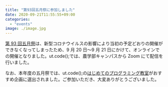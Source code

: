 ```yaml
---
title: "第93回五月祭に参加しました"
date: 2020-09-21T11:55:55+09:00
categories:
  - "events"
image: ./image.jpg
---
```


[第 93 回五月祭](https://gogatsusai.jp/93/visitor/)は、新型コロナウイルスの影響により当初の予定どおりの開催ができなくなってしまったため、9 月 20 日〜9 月 21 日にかけて、オンラインでの開催となりました。ut.code();では、農学部キャンパスから Zoom にて配信を行いました。

なお、本年度の五月祭では、ut.code();の[はじめてのプログラミング教室](https://gogatsusai.jp/93/visitor/kikaku/396)がおすすめ企画に選出されました。ご参加いただき、大変ありがとうございました。
